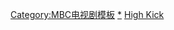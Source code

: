 {{Navbox
|name=High Kick！三部曲
|title=High Kick！三部曲
|state= collapsed
| image  = 
| group1 = '''電視台'''
| list1  = [[文化廣播公司|MBC]]
| group2 = '''類型'''
| list2  = [[情景喜劇]]
| group3 = '''製作公司'''
| list3  = [[綠蛇傳媒]]
| group4 = 《'''[[不可阻擋的High Kick！]]'''》
| list4  = {{Navbox|child
| group1 = 導演
| list1  = {{link-ko|金炳旭 (導演)|김병욱 (연출가)|金炳旭}}、金昌東、金英基
| group2 = 編劇
| list2  = [[宋在貞]]、[[李英哲]]、李昭貞、崔正賢、方奉元
| group3 = 主演
| list3  = [[李順載]]、[[羅文姬]]、[[鄭埻夏]]、[[朴海美]]、[[崔民勇]]、[[申智]]、[[金彗星]]、[[丁一宇]]、[[徐敏貞]]、[[金汎]]、[[朴敏英]]、[[黃燦盛]]、{{link-ko|廉承賢|염승현|承賢}}
}}
| group5 = 《'''[[穿透屋頂的High Kick！]]'''》
| list5  = {{Navbox|child
| group1 = 導演
| list1  = 金炳旭、金英基、趙燦周
| group2 = 編劇
| list2  = 李英哲、李昭貞、[[趙成熙]]
| group3 = 主演
| list3  = 李順載、[[金慈玉]]、[[鄭普碩]]、[[吳賢慶]]、[[崔丹尼爾]]、[[黃正音]]、[[申世景]]、[[尹施允]]、[[李起光]]、[[朱利安·姜]]、[[劉寅娜]]、[[李光洙 (演員)|光洙]]、[[徐信愛]]、[[陳智熙]]
}}
| group6 = 《'''[[High Kick！短腿的反擊]]'''》
| list6  = {{Navbox|child
| group1 = 導演
| list1  = 金炳旭、金英基、趙燦周
| group2 = 編劇
| list2  = 李英哲、趙成熙、洪寶熙、張真雅、白善宇
| group3 = 主演
| list3  = [[安内相]]、[[尹宥善]]、[[尹啟相]]、[[徐芝釋]]、[[朴河宣]]、[[李鐘奭]]、[[白珍熙]]、[[金智媛]]、[[鄭秀晶|Krystal]]、[[姜昇潤]]、[[李笛]]、朱利安·姜、[[朴智宣]]、{{link-ko|高永旭|고영욱}}、{{link-ko|尹健|윤건}}
}}



| below  = 
| belowstyle = text-align:left
}}
<noinclude>
[[Category:MBC电视剧模板]]
[[Category:MBC日日情景喜劇|*]]
[[Category:電視劇集系列|High Kick]]
</noinclude>